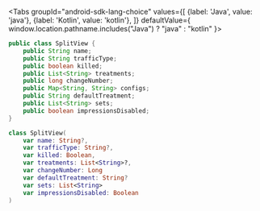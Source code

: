 
<Tabs
  groupId="android-sdk-lang-choice"
  values={[
    {label: 'Java', value: 'java'},
    {label: 'Kotlin', value: 'kotlin'},
  ]} defaultValue={ window.location.pathname.includes("Java") ? "java" : "kotlin" }>
  <TabItem value="java">

```java
public class SplitView {
    public String name;
    public String trafficType;
    public boolean killed;
    public List<String> treatments;
    public long changeNumber;
    public Map<String, String> configs;
    public String defaultTreatment;
    public List<String> sets;    
    public boolean impressionsDisabled;
}
```

  </TabItem>
  <TabItem value="kotlin">

```kotlin
class SplitView(
    var name: String?,
    var trafficType: String?,
    var killed: Boolean,
    var treatments: List<String>?,
    var changeNumber: Long
    var defaultTreatment: String?
    var sets: List<String>
    var impressionsDisabled: Boolean
)
```

  </TabItem>
</Tabs>